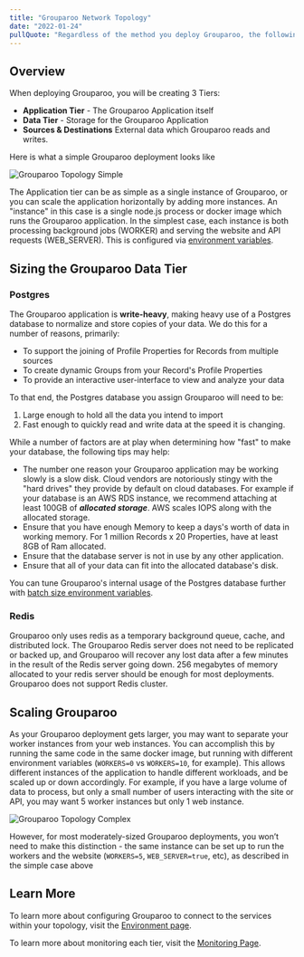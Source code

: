 ```yaml
---
title: "Grouparoo Network Topology"
date: "2022-01-24"
pullQuote: "Regardless of the method you deploy Grouparoo, the following topology will need to be created."
---
```


## Overview

When deploying Grouparoo, you will be creating 3 Tiers:

- **Application Tier** - The Grouparoo Application itself
- **Data Tier** - Storage for the Grouparoo Application
- **Sources & Destinations** External data which Grouparoo reads and writes.

Here is what a simple Grouparoo deployment looks like

<Image
  centered
  source="Grouparoo Topology Simple"
  alt="Grouparoo Topology Simple"
  src="docs/deployment/grouparoo-deployment-topology-simple.png"
  width={820}
  height={552}
/>

The Application tier can be as simple as a single instance of Grouparoo, or you can scale the application horizontally by adding more instances. An "instance" in this case is a single node.js process or docker image which runs the Grouparoo application. In the simplest case, each instance is both processing background jobs (WORKER) and serving the website and API requests (WEB_SERVER). This is configured via [environment variables](/docs/deployment/environment).

## Sizing the Grouparoo Data Tier

### Postgres

The Grouparoo application is **write-heavy**, making heavy use of a Postgres database to normalize and store copies of your data. We do this for a number of reasons, primarily:

- To support the joining of Profile Properties for Records from multiple sources
- To create dynamic Groups from your Record's Profile Properties
- To provide an interactive user-interface to view and analyze your data

To that end, the Postgres database you assign Grouparoo will need to be:

1. Large enough to hold all the data you intend to import
2. Fast enough to quickly read and write data at the speed it is changing.

While a number of factors are at play when determining how "fast" to make your database, the following tips may help:

- The number one reason your Grouparoo application may be working slowly is a slow disk. Cloud vendors are notoriously stingy with the "hard drives" they provide by default on cloud databases. For example if your database is an AWS RDS instance, we recommend attaching at least 100GB of **_allocated storage_**. AWS scales IOPS along with the allocated storage.
- Ensure that you have enough Memory to keep a days's worth of data in working memory. For 1 million Records x 20 Properties, have at least 8GB of Ram allocated.
- Ensure that the database server is not in use by any other application.
- Ensure that all of your data can fit into the allocated database's disk.

You can tune Grouparoo's internal usage of the Postgres database further with [batch size environment variables](/docs/deployment/environment#batch-size-environment-variables).

### Redis

Grouparoo only uses redis as a temporary background queue, cache, and distributed lock. The Grouparoo Redis server does not need to be replicated or backed up, and Grouparoo will recover any lost data after a few minutes in the result of the Redis server going down. 256 megabytes of memory allocated to your redis server should be enough for most deployments. Grouparoo does not support Redis cluster.

## Scaling Grouparoo

As your Grouparoo deployment gets larger, you may want to separate your worker instances from your web instances. You can accomplish this by running the same code in the same docker image, but running with different environment variables (`WORKERS=0` vs `WORKERS=10`, for example). This allows different instances of the application to handle different workloads, and be scaled up or down accordingly. For example, if you have a large volume of data to process, but only a small number of users interacting with the site or API, you may want 5 worker instances but only 1 web instance.

<Image
  centered
  source="Grouparoo Topology Complex"
  alt="Grouparoo Topology Complex"
  src="docs/deployment/grouparoo-deployment-topology-complex.png"
  width={820}
  height={552}
/>

However, for most moderately-sized Grouparoo deployments, you won’t need to make this distinction - the same instance can be set up to run the workers and the website (`WORKERS=5`, `WEB_SERVER=true`, etc), as described in the simple case above

## Learn More

To learn more about configuring Grouparoo to connect to the services within your topology, visit the [Environment page](/docs/deployment/environment).

To learn more about monitoring each tier, visit the [Monitoring Page](/docs/deployment/monitoring).
